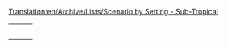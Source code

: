 [[Translation:en/Archive/Lists/Scenario by Setting - Sub-Tropical]]
{{en/scenarios by setting}}

{|
|-
|style="border:none;background:white"|
{{en/Scenario/Islands}}

|style="border:none;background:white"|
{{en/Scenario/Echo}}

|style="border:none;background:white"|
{{en/Scenario/The Isles}}

|-

|style="border:none;background:white"|
{{en/Scenario/Tropical River}}

|style="border:none;background:white"|
{{en/Scenario/Chatham Islands}}

|style="border:none;background:white"|
{{en/Scenario/Alexander to Karthoum}}

|-
|style="border:none;background:white"|
{{en/Scenario/Desert Tracking}}

|style="border:none;background:white"|
{{en/Scenario/Jamaica}}

|style="border:none;background:white"|
{{en/Scenario/The Barrens}}

|-
|style="border:none;background:white"|
{{en/Scenario/Malta}}

|style="border:none;background:white"|
{{en/Scenario/Cuba}}

|style="border:none;background:white"|
{{en/Scenario/The Islands of Quandaya}}

|-
|style="border:none;background:white"|
{{en/Scenario/Colorado}}


|}